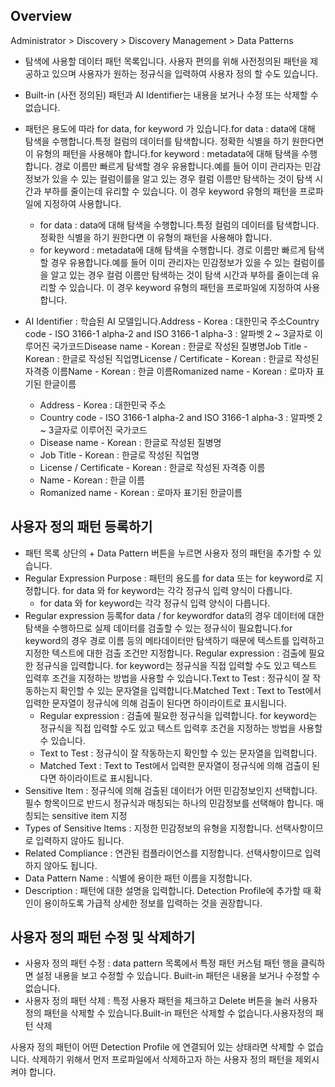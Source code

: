 ## Overview
Administrator > Discovery > Discovery Management > Data Patterns

* 탐색에 사용할 데이터 패턴 목록입니다. 사용자 편의를 위해 사전정의된 패턴을 제공하고 있으며 사용자가 원하는 정규식을 입력하여 사용자 정의 할 수도 있습니다.
* Built-in (사전 정의된) 패턴과 AI Identifier는 내용을 보거나 수정 또는 삭제할 수 없습니다.

* 패턴은 용도에 따라 for data, for keyword 가 있습니다.for data : data에 대해 탐색을 수행합니다.특정 컬럼의 데이터를 탐색합니다. 정확한 식별을 하기 원한다면 이 유형의 패턴을 사용해야 합니다.for keyword : metadata에 대해 탐색을 수행합니다. 경로 이름만 빠르게 탐색할 경우 유용합니다.예를 들어 이미 관리자는 민감정보가 있을 수 있는 컬럼이를을 알고 있는 경우 컬럼 이름만 탐색하는 것이 탐색 시간과 부하를 줄이는데 유리할 수 있습니다. 이 경우 keyword 유형의 패턴을 프로파일에 지정하여 사용합니다.
  * for data : data에 대해 탐색을 수행합니다.특정 컬럼의 데이터를 탐색합니다. 정확한 식별을 하기 원한다면 이 유형의 패턴을 사용해야 합니다.
  * for keyword : metadata에 대해 탐색을 수행합니다. 경로 이름만 빠르게 탐색할 경우 유용합니다.예를 들어 이미 관리자는 민감정보가 있을 수 있는 컬럼이를을 알고 있는 경우 컬럼 이름만 탐색하는 것이 탐색 시간과 부하를 줄이는데 유리할 수 있습니다. 이 경우 keyword 유형의 패턴을 프로파일에 지정하여 사용합니다.
* AI Identifier : 학습된 AI 모델입니다.Address - Korea : 대한민국 주소Country code - ISO 3166-1 alpha-2 and ISO 3166-1 alpha-3 : 알파벳 2 ~ 3글자로 이루어진 국가코드Disease name - Korean : 한글로 작성된 질병명Job Title - Korean : 한글로 작성된 직업명License / Certificate - Korean : 한글로 작성된 자격증 이름Name - Korean : 한글 이름Romanized name - Korean : 로마자 표기된 한글이름
  * Address - Korea : 대한민국 주소
  * Country code - ISO 3166-1 alpha-2 and ISO 3166-1 alpha-3 : 알파벳 2 ~ 3글자로 이루어진 국가코드
  * Disease name - Korean : 한글로 작성된 질병명
  * Job Title - Korean : 한글로 작성된 직업명
  * License / Certificate - Korean : 한글로 작성된 자격증 이름
  * Name - Korean : 한글 이름
  * Romanized name - Korean : 로마자 표기된 한글이름

## 사용자 정의 패턴 등록하기
* 패턴 목록 상단의 + Data Pattern 버튼을 누르면 사용자 정의 패턴을 추가할 수 있습니다.
* Regular Expression Purpose : 패턴의 용도를 for data 또는 for keyword로 지정합니다. for data 와 for keyword는 각각 정규식 입력 양식이 다릅니다.
  * for data 와 for keyword는 각각 정규식 입력 양식이 다릅니다.
* Regular expression 등록for data / for keywordfor data의 경우 데이터에 대한 탐색을 수행하므로 실제 데이터를 검출할 수 있는 정규식이 필요합니다.for keyword의 경우 경로 이름 등의 메타데이터만 탐색하기 때문에 텍스트를 입력하고 지정한 텍스트에 대한 검출 조건만 지정합니다.  Regular expression : 검출에 필요한 정규식을 입력합니다. for keyword는 정규식을 직접 입력할 수도 있고 텍스트 입력후 조건을 지정하는 방법을 사용할 수 있습니다.Text to Test : 정규식이 잘 작동하는지 확인할 수 있는 문자열을 입력합니다.Matched Text : Text to Test에서 입력한 문자열이 정규식에 의해 검출이 된다면 하이라이트로 표시됩니다.
  * Regular expression : 검출에 필요한 정규식을 입력합니다. for keyword는 정규식을 직접 입력할 수도 있고 텍스트 입력후 조건을 지정하는 방법을 사용할 수 있습니다.
  * Text to Test : 정규식이 잘 작동하는지 확인할 수 있는 문자열을 입력합니다.
  * Matched Text : Text to Test에서 입력한 문자열이 정규식에 의해 검출이 된다면 하이라이트로 표시됩니다.
* Sensitive Item : 정규식에 의해 검출된 데이터가 어떤 민감정보인지 선택합니다. 필수 항목이므로 반드시 정규식과 매칭되는 하나의 민감정보를 선택해야 합니다. 매칭되는 sensitive item 지정 
* Types of Sensitive Items : 지정한 민감정보의 유형을 지정합니다. 선택사항이므로 입력하지 않아도 됩니다.
* Related Compliance : 연관된 컴플라이언스를 지정합니다. 선택사항이므로 입력하지 않아도 됩니다.
* Data Pattern Name : 식별에 용이한 패턴 이름을 지정합니다.
* Description : 패턴에 대한 설명을 입력합니다. Detection Profile에 추가할 때 확인이 용이하도록 가급적 상세한 정보를 입력하는 것을 권장합니다.

## 사용자 정의 패턴 수정 및 삭제하기
* 사용자 정의 패턴 수정 : data pattern 목록에서 특정 패턴 커스텀 패턴 행을 클릭하면 설정 내용을 보고 수정할 수 있습니다. Built-in 패턴은 내용을 보거나 수정할 수 없습니다.
* 사용자 정의 패턴 삭제 : 특정 사용자 패턴을 체크하고 Delete 버튼을 눌러 사용자 정의 패턴을 삭제할 수 있습니다.Built-in 패턴은 삭제할 수 없습니다.사용자정의 패턴 삭제 

사용자 정의 패턴이 어떤 Detection Profile 에 연결되어 있는 상태라면 삭제할 수 없습니다. 삭제하기 위해서 먼저 프로파일에서 삭제하고자 하는 사용자 정의 패턴을 제외시켜야 합니다. 
